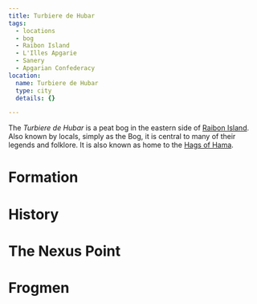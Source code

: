 ```yaml
---
title: Turbiere de Hubar
tags:
  - locations
  - bog
  - Raibon Island
  - L'Illes Apgarie
  - Sanery
  - Apgarian Confederacy
location:
  name: Turbiere de Hubar
  type: city
  details: {}

---
```


<Stub />

The *Turbiere de Hubar* is a peat bog in the eastern side of [Raibon
Island](/locations/raibon-island). Also known by locals, simply as the Bog, it is
central to many of their legends and folklore. It is also known as home to the
[Hags of Hama](/organizations/hags-of-hama/).

# Formation

# History

# The Nexus Point

# Frogmen

#
